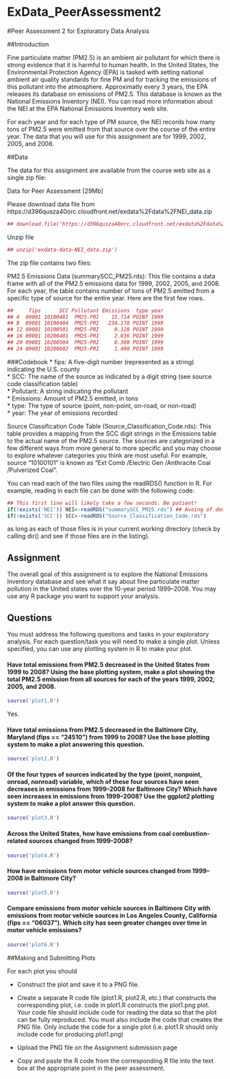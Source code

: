 ExData_PeerAssessment2
======================

#Peer Assessment 2 for Exploratory Data Analysis

##Introduction

Fine particulate matter (PM2.5) is an ambient air pollutant for which there is strong evidence that it is harmful to human health. In the United States, the Environmental Protection Agency (EPA) is tasked with setting national ambient air quality standards for fine PM and for tracking the emissions of this pollutant into the atmosphere. Approximatly every 3 years, the EPA releases its database on emissions of PM2.5. This database is known as the National Emissions Inventory (NEI). You can read more information about the NEI at the EPA National Emissions Inventory web site.

For each year and for each type of PM source, the NEI records how many tons of PM2.5 were emitted from that source over the course of the entire year. The data that you will use for this assignment are for 1999, 2002, 2005, and 2008.

##Data

The data for this assignment are available from the course web site as a single zip file:

Data for Peer Assessment [29Mb]

Please download data file from https://d396qusza40orc.cloudfront.net/exdata%2Fdata%2FNEI_data.zip

```r
## download.file('https://d396qusza40orc.cloudfront.net/exdata%2Fdata%2FNEI_data.zip', 'exdata-data-NEI_data.zip', method ='curl')
```

Unzip file

```r
## unzip('exdata-data-NEI_data.zip')
```


The zip file contains two files:

PM2.5 Emissions Data (summarySCC_PM25.rds): This file contains a data frame with all of the PM2.5 emissions data for 1999, 2002, 2005, and 2008. For each year, the table contains number of tons of PM2.5 emitted from a specific type of source for the entire year. Here are the first few rows.

```r
##     fips      SCC Pollutant Emissions  type year
## 4  09001 10100401  PM25-PRI    15.714 POINT 1999
## 8  09001 10100404  PM25-PRI   234.178 POINT 1999
## 12 09001 10100501  PM25-PRI     0.128 POINT 1999
## 16 09001 10200401  PM25-PRI     2.036 POINT 1999
## 20 09001 10200504  PM25-PRI     0.388 POINT 1999
## 24 09001 10200602  PM25-PRI     1.490 POINT 1999
```

###Codebook
* fips: A five-digit number (represented as a string) indicating the U.S. county  
* SCC: The name of the source as indicated by a digit string (see source code classification table)  
* Pollutant: A string indicating the pollutant  
* Emissions: Amount of PM2.5 emitted, in tons  
* type: The type of source (point, non-point, on-road, or non-road)  
* year: The year of emissions recorded  

Source Classification Code Table (Source_Classification_Code.rds): This table provides a mapping from the SCC digit strings in the Emissions table to the actual name of the PM2.5 source. The sources are categorized in a few different ways from more general to more specific and you may choose to explore whatever categories you think are most useful. For example, source “10100101” is known as “Ext Comb /Electric Gen /Anthracite Coal /Pulverized Coal”.

You can read each of the two files using the readRDS() function in R. For example, reading in each file can be done with the following code:

```r
## This first line will likely take a few seconds. Be patient!
if(!exists('NEI')) NEI<-readRDS("summarySCC_PM25.rds") ## Avoing of double reading and saving our time.
if(!exists('SCC')) SCC<-readRDS("Source_Classification_Code.rds")
```
as long as each of those files is in your current working directory (check by calling dir() and see if those files are in the listing).

## Assignment

The overall goal of this assignment is to explore the National Emissions Inventory database and see what it say about fine particulate matter pollution in the United states over the 10-year period 1999–2008. You may use any R package you want to support your analysis.

## Questions

You must address the following questions and tasks in your exploratory analysis. For each question/task you will need to make a single plot. Unless specified, you can use any plotting system in R to make your plot.

#### Have total emissions from PM2.5 decreased in the United States from 1999 to 2008? Using the base plotting system, make a plot showing the total PM2.5 emission from all sources for each of the years 1999, 2002, 2005, and 2008.  
```r
source('plot1.R')
```

Yes.

#### Have total emissions from PM2.5 decreased in the Baltimore City, Maryland (fips == "24510") from 1999 to 2008? Use the base plotting system to make a plot answering this question.  
```r
source('plot2.R')
```

####  Of the four types of sources indicated by the type (point, nonpoint, onroad, nonroad) variable, which of these four sources have seen decreases in emissions from 1999–2008 for Baltimore City? Which have seen increases in emissions from 1999–2008? Use the ggplot2 plotting system to make a plot answer this question.  
```r
source('plot3.R')
```

####  Across the United States, how have emissions from coal combustion-related sources changed from 1999–2008?  
```r
source('plot4.R')
```

####  How have emissions from motor vehicle sources changed from 1999–2008 in Baltimore City?  
```r
source('plot5.R')
```

####  Compare emissions from motor vehicle sources in Baltimore City with emissions from motor vehicle sources in Los Angeles County, California (fips == "06037"). Which city has seen greater changes over time in motor vehicle emissions?  
```r
source('plot6.R')
```

##Making and Submitting Plots  

For each plot you should

* Construct the plot and save it to a PNG file.

* Create a separate R code file (plot1.R, plot2.R, etc.) that constructs the corresponding plot, i.e. code in plot1.R constructs the plot1.png plot. Your code file should include code for reading the data so that the plot can be fully reproduced. You must also include the code that creates the PNG file. Only include the code for a single plot (i.e. plot1.R should only include code for producing plot1.png)

* Upload the PNG file on the Assignment submission page

* Copy and paste the R code from the corresponding R file into the text box at the appropriate point in the peer assessment.